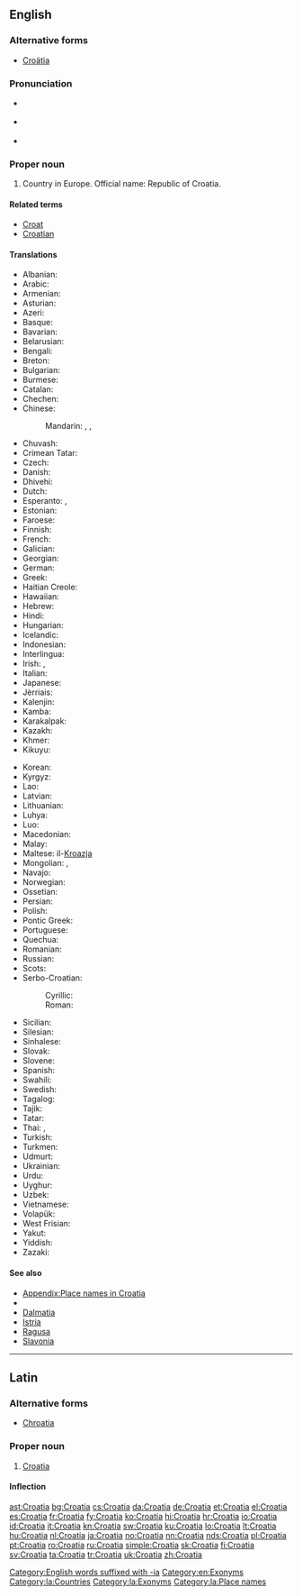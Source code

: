 ==English==
{{wikipedia}}

===Alternative forms===
* [[Croätia]]

===Pronunciation===
* {{a|UK}} {{IPA|/ˌkɹəʊˈeɪ.ʃə/}}
* {{a|US}} {{IPA|/ˌkɹoʊˈeɪ.ʃə/}}
* {{audio|en-us-Croatia.ogg|Audio (US)}}

===Proper noun===
{{en-proper noun}}

# Country in Europe. Official name: Republic of Croatia.

====Related terms====
* [[Croat]]
* [[Croatian]]

====Translations====
{{trans-top|Country in Europe}}
* Albanian: {{t+|sq|Kroacia}}
* Arabic: {{t|ar|كرواتيا|f|tr=kurwātiyā}}
* Armenian: {{t|hy|Խորվաթիա|tr=Xorvat'ia}}
* Asturian: {{t+|ast|Croacia|f}}
* Azeri: {{t+|az|Xorvatiya}}
* Basque: {{t+|eu|Kroazia}}
* Bavarian: {{t|bar|Kroazien}}
* Belarusian: {{t|be|Харватыя|f|tr=Xarvátyja}}
* Bengali: {{t|bn|ক্রোয়েশিয়া|tr=kroyeshiya|sc=Beng}}
* Breton: {{t|br|Kroatia}}
* Bulgarian: {{t+|bg|Хърватска|f|tr=Hărvátska}}
* Burmese: {{t|my|ခရိုအေးရှားနိုင်ငံ|tr=hkăro-e:sha: naingngan|sc=Mymr}}
* Catalan: {{t+|ca|Croàcia}}
* Chechen: {{t|ce|Хорвати}}
* Chinese:
*: Mandarin: {{t|cmn|剋羅地亞|sc=Hani}}, {{t|cmn|克罗地亚|tr=Kèluódìyà|sc=Hani}}, {{t+|cmn|克羅埃西亞|tr=Kèluóāixīyà|sc=Hani}}
* Chuvash: {{t|cv|Хорвати|sc=Cyrl}}
* Crimean Tatar: {{t|crh|Hırvatistan}}
* Czech: {{t+|cs|Chorvatsko|n}}
* Danish: {{t|da|Kroatien}}
* Dhivehi: {{t|dv|ކުރޮއޭޝިއާ|sc=Thaa}}
* Dutch: {{t+|nl|Kroatië}}
* Esperanto: {{t|eo|Kroatio}}, {{t|eo|Kroatujo}}
* Estonian: {{t+|et|Horvaatia}}
* Faroese: {{t|fo|Kroatia|f|n}}
* Finnish: {{t+|fi|Kroatia}}
* French: {{t+|fr|Croatie|f}}
* Galician: {{t+|gl|Croacia|f}}
* Georgian: {{t|ka|ხორვატია|tr=xorvatia|sc=Geor}}
* German: {{t+|de|Kroatien|n}}
* Greek: {{t+|el|Κροατία|f|tr=Kroatía}}
* Haitian Creole: {{t|ht|Kwoasi}}
* Hawaiian: {{t|haw|Koloatia}}
* Hebrew: {{t+|he|קרואטיה|tr=qroat'ia}}
* Hindi: {{t+|hi|क्रोएशिया|tr=kro'ēśiyā}}
* Hungarian: {{t+|hu|Horvátország}}
* Icelandic: {{t+|is|Króatía|f}}
* Indonesian: {{t|id|Kroasia}}
* Interlingua: {{t|ia|Croatia}}
* Irish: {{t|ga|Cróit|f|alt=An Chróit}}, {{t|ga|Poblacht na Cróite|f}}
* Italian: {{t+|it|Croazia}}
* Japanese: {{t+|ja|クロアチア|tr=Kuroachia}}
* Jèrriais: {{t|roa-jer|Croatie|f}}
* Kalenjin: {{t|kln|Korasia}}
* Kamba: {{t|kam|Korasia}}
* Karakalpak: {{t|kaa|Xorvatiya}}
* Kazakh: {{t|kk|Хыруатстан|tr=Xıruatstan|sc=Cyrl}}
* Khmer: {{t+|km|ក្រូអាស៊ី|tr=kro ar si|sc=Khmr}}
* Kikuyu: {{t|ki|Korasia}}
{{trans-mid}}
* Korean: {{t+|ko|크로아티아|tr=Keuroatia|sc=Hang}}
* Kyrgyz: {{t|ky|Хорватия|tr=Xorvatija|sc=Cyrl}}
* Lao: {{t+|lo|ໂຄຣເອເຊຍ|sc=Laoo}}
* Latvian: {{t+|lv|Horvātija}}
* Lithuanian: {{t+|lt|Kroatija}}
* Luhya: {{t|luy|Korasia}}
* Luo: {{t|luo|Korasia}}
* Macedonian: {{t+|mk|Хрватска|f|tr=H'rvatska}}
* Malay: {{t|ms|Croatia}}
* Maltese: il-[[Kroazja]]
* Mongolian: {{t|mn|Хорват|tr=Xorvat|sc=Cyrl}}, {{t|mn|Хорвати|sc=Cyrl}}
* Navajo: {{t|nv|Kwóóʼad bikéyah}}
* Norwegian: {{t+|no|Kroatia}}
* Ossetian: {{t|os|Хорвати|sc=Cyrl}}
* Persian: {{t+|fa|کرواسی|tr=Koroâsi}}
* Polish: {{t+|pl|Chorwacja}}
* Pontic Greek: {{t|pnt|Κροατία}}
* Portuguese: {{t+|pt|Croácia}}
* Quechua: {{t|qu|Hurwatsuyu}}
* Romanian: {{t+|ro|Croația|f}}
* Russian: {{t+|ru|Хорватия|f|tr=Xorvátija}}
* Scots: {{t|sco|Croatie}}
* Serbo-Croatian: {{t+|sh|Hrvatska}}
*: Cyrillic: {{t|sh|Хр̀ва̄тска|f|sc=Cyrl}}
*: Roman: {{t|sh|Hr̀vātskā|f}}
* Sicilian: {{t|scn|Croazzia|f}}
* Silesian: {{t|szl|Chorwacyjo|f}}
* Sinhalese: {{t|si|ක්‍රොඒෂියාව|tr=kroēṣiyāva|sc=Sinh}}
* Slovak: {{t|sk|Chorvátsko|n}}
* Slovene: {{t|sl|Hrváška|f}}
* Spanish: {{t+|es|Croacia|f}}
* Swahili: {{t+|sw|Korasia}}
* Swedish: {{t+|sv|Kroatien}}
* Tagalog: {{t|tl|Croatia}}
* Tajik: {{t|tg|Хорватия|tr=Xorvatija|sc=Cyrl}}
* Tatar: {{t|tt|Хорватия|tr=Xorvatija|sc=Cyrl}}
* Thai: {{t+|th|โครเอเชีย|tr=kroh-aychia}}, {{t|th|ประเทศโครเอเชีย|tr=bpràtêt kroh-aychia|sc=Thai}}
* Turkish: {{t+|tr|Hırvatistan}}
* Turkmen: {{t|tk|Horwatiýa}}
* Udmurt: {{t|udm|Хорватия}}
* Ukrainian: {{t+|uk|Хорватія|f|tr=Xorvátija}}
* Urdu: {{t|ur|کرویشیا|tr=kro'ēśiyā}}
* Uyghur: {{t|ug|كرودىيە|tr=Krodiye|sc=ug-Arab}}
* Uzbek: {{t+|uz|Xorvatiya}}
* Vietnamese: {{t|vi|Croatia}}
* Volapük: {{t+|vo|Kroasän}}
* West Frisian: {{t|fy|Kroaasje}}
* Yakut: {{t|sah|Хорватия|tr=Xorvatija|sc=Cyrl}}
* Yiddish: {{t|yi|קראאטיע|sc=Hebr}}
* Zazaki: {{qualifier|Southern Zazaki}} {{t|zza|Xırvatıstan}}
{{trans-bottom}}

====See also====
* [[Appendix:Place names in Croatia]]
* {{list:countries of Europe/en}}
* [[Dalmatia]]
* [[Istria]]
* [[Ragusa]]
* [[Slavonia]]

[[Category:English words suffixed with -ia]]
[[Category:en:Exonyms]]

----

==Latin==
{{wikipedia|lang=la}}

===Alternative forms===
* [[Chroatia]]

===Proper noun===
{{la-proper noun|Croatia|Croatiae|Croatiae|f|first}}

# [[#English|Croatia]]

====Inflection====
{{la-decl-1st-loc|num=sg|Croati}}

[[Category:la:Countries]]
[[Category:la:Exonyms]]
[[Category:la:Place names]]

[[ast:Croatia]]
[[bg:Croatia]]
[[cs:Croatia]]
[[da:Croatia]]
[[de:Croatia]]
[[et:Croatia]]
[[el:Croatia]]
[[es:Croatia]]
[[fr:Croatia]]
[[fy:Croatia]]
[[ko:Croatia]]
[[hi:Croatia]]
[[hr:Croatia]]
[[io:Croatia]]
[[id:Croatia]]
[[it:Croatia]]
[[kn:Croatia]]
[[sw:Croatia]]
[[ku:Croatia]]
[[lo:Croatia]]
[[lt:Croatia]]
[[hu:Croatia]]
[[nl:Croatia]]
[[ja:Croatia]]
[[no:Croatia]]
[[nn:Croatia]]
[[nds:Croatia]]
[[pl:Croatia]]
[[pt:Croatia]]
[[ro:Croatia]]
[[ru:Croatia]]
[[simple:Croatia]]
[[sk:Croatia]]
[[fi:Croatia]]
[[sv:Croatia]]
[[ta:Croatia]]
[[tr:Croatia]]
[[uk:Croatia]]
[[zh:Croatia]]